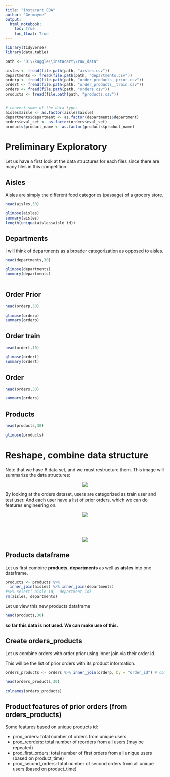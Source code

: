 ---
title: "Instacart EDA"
author: "Germayne"
output: 
  html_notebook:
    toc: True
    toc_float: True
---


```{r}
library(tidyverse)
library(data.table)
```

```{r}
path <- "D:\\kaggle\\instacart\\raw_data"

aisles <- fread(file.path(path, "aisles.csv"))
departments <- fread(file.path(path, "departments.csv"))
orderp <- fread(file.path(path, "order_products__prior.csv"))
ordert <- fread(file.path(path, "order_products__train.csv"))
orders <- fread(file.path(path, "orders.csv"))
products <- fread(file.path(path, "products.csv"))


# convert some of the data types
aisles$aisle <- as.factor(aisles$aisle)
departments$department <- as.factor(departments$department)
orders$eval_set <- as.factor(orders$eval_set)
products$product_name <- as.factor(products$product_name)


```

# Preliminary Exploratory 

Let us have a first look at the data structures for each files since there are many files in this competition. 

## Aisles 

Aisles are simply the different food categories (passage) of a grocery store.
```{r}
head(aisles,30)
```



```{r}
glimpse(aisles)
summary(aisles)
length(unique(aisles$aisle_id))
```


## Departments


I will think of departments as a broader categorization as opposed to aisles. 

```{r}
head(departments,30)
```


```{r}
glimpse(departments)
summary(departments)
    
```



## Order Prior 

```{r}
head(orderp,30)
```


```{r}
glimpse(orderp)
summary(orderp)
```


## Order train 


```{r}
head(ordert,10)
```



```{r}
glimpse(ordert)
summary(ordert)
```



## Order 

```{r}
head(orders,30)
```


```{r}
summary(orders)
```



## Products 


```{r}
head(products,30)
```


```{r}
glimpse(products)
```




# Reshape, combine data structure 




Note that we have 6 data set, and we must restructure them. This image will summarize the data structures: 

<p align = "center">
![](D:/kaggle/instacart/instacartFiles.png)
</p>


By looking at the orders dataset, users are categorized as train user and test user. And each user have a list of prior orders, which we can do features engineering on. 


<p align = "center">
![](D:/kaggle/instacart/train_user.png)
</p>


<br>
<br>

<p align = "center">
![](D:/kaggle/instacart/test_user.png)
</p>





## Products dataframe

Let us first combine **products**, **departments** as well as **aisles** into one dataframe. 

```{r}
products <- products %>% 
  inner_join(aisles) %>% inner_join(departments) 
#%>% select(-aisle_id, -department_id)
rm(aisles, departments)

```

Let us view this new products dataframe 

```{r}
head(products,30)
```



**so far this data is not used. We can make use of this.**

## Create orders_products


Let us combine orders with order prior using inner join via their order id.

This will be the list of prior orders with its product information.

```{r}
orders_products <- orders %>% inner_join(orderp, by = "order_id") # combine data such that similar rows exist
```

```{r}
head(orders_products,30)
```

```{r}
colnames(orders_products)
```



## Product features of prior orders (from orders_products)

Some features based on unique products id:  

* prod_orders: total number of orders from unique users 
* prod_reorders: total number of reorders from all users (may be repeated)
* prod_first_orders: total number of first orders from all unique users (based on product_time)
* prod_second_orders: total number of second orders from all unique users (based on product_time)



